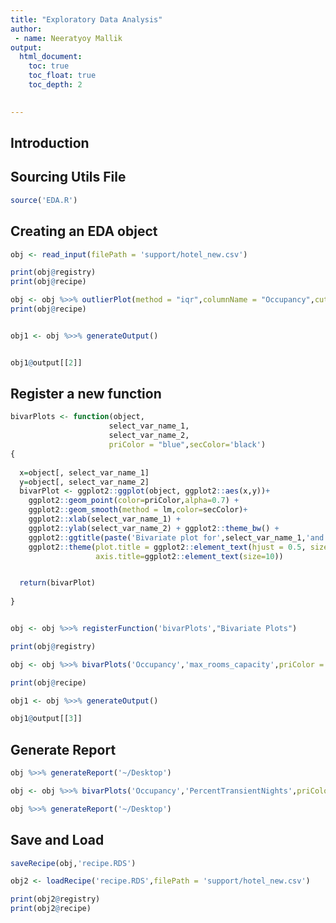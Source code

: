 ```yaml
---
title: "Exploratory Data Analysis"
author: 
 - name: Neeratyoy Mallik
output: 
  html_document:
    toc: true
    toc_float: true
    toc_depth: 2
    

---
```



## Introduction




## Sourcing Utils File

```r
source('EDA.R')
```


## Creating an EDA object

```r

obj <- read_input(filePath = 'support/hotel_new.csv') 

print(obj@registry)
print(obj@recipe)

obj <- obj %>>% outlierPlot(method = "iqr",columnName = "Occupancy",cutoffValue = 0.01,priColor = "blue",optionalPlots = 0) %>>% univarCatDistPlots(uniCol = "building_type",priColor = "blue",optionalPlots = 0) 
print(obj@recipe)


obj1 <- obj %>>% generateOutput()


obj1@output[[2]]

```


## Register a new function

```r

bivarPlots <- function(object,
                      select_var_name_1,
                      select_var_name_2,
                      priColor = "blue",secColor='black')
{
  
  x=object[, select_var_name_1]
  y=object[, select_var_name_2]
  bivarPlot <- ggplot2::ggplot(object, ggplot2::aes(x,y))+
    ggplot2::geom_point(color=priColor,alpha=0.7) +
    ggplot2::geom_smooth(method = lm,color=secColor)+
    ggplot2::xlab(select_var_name_1) +
    ggplot2::ylab(select_var_name_2) + ggplot2::theme_bw() +
    ggplot2::ggtitle(paste('Bivariate plot for',select_var_name_1,'and',select_var_name_2,sep=' '))+
    ggplot2::theme(plot.title = ggplot2::element_text(hjust = 0.5, size = 10),axis.text = ggplot2::element_text(size=10),
                   axis.title=ggplot2::element_text(size=10))


  return(bivarPlot)
  
}


obj <- obj %>>% registerFunction('bivarPlots',"Bivariate Plots")

print(obj@registry)

obj <- obj %>>% bivarPlots('Occupancy','max_rooms_capacity',priColor = "blue","black")

print(obj@recipe)

obj1 <- obj %>>% generateOutput()

obj1@output[[3]]

```


## Generate Report

```r

obj %>>% generateReport('~/Desktop')

obj <- obj %>>% bivarPlots('Occupancy','PercentTransientNights',priColor = "blue","black")

obj %>>% generateReport('~/Desktop')

```


## Save and Load

```r

saveRecipe(obj,'recipe.RDS')

obj2 <- loadRecipe('recipe.RDS',filePath = 'support/hotel_new.csv') 

print(obj2@registry)
print(obj2@recipe)


```
